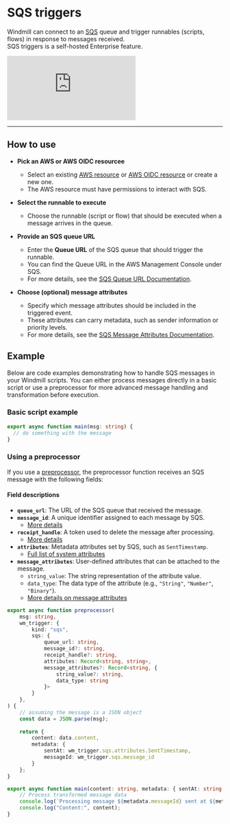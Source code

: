 # SQS triggers

Windmill can connect to an [SQS](https://docs.aws.amazon.com/AWSSimpleQueueService/latest/SQSDeveloperGuide/welcome.html) queue and trigger runnables (scripts, flows) in response to messages received.  
SQS triggers is a self-hosted Enterprise feature.

<iframe
	style={{ aspectRatio: '16/9' }}
	src="https://www.youtube.com/embed/-p4jznB5mMQ?vq=1080p"
	title="SQS triggers"
	frameBorder="0"
	allow="accelerometer; autoplay; clipboard-write; encrypted-media; gyroscope; picture-in-picture; web-share"
	allowFullScreen
	className="border-2 rounded-lg object-cover w-full dark:border-gray-800"
></iframe>

---

## How to use

- **Pick an AWS or AWS OIDC resourcee**  
  - Select an existing [AWS resource](../../integrations/aws.md#aws-resource) or [AWS OIDC resource](../../integrations/aws.md#aws-oidc-resource) or create a new one.  
  - The AWS resource must have permissions to interact with SQS.

- **Select the runnable to execute**  
  - Choose the runnable (script or flow) that should be executed when a message arrives in the queue.  

- **Provide an SQS queue URL**  
  - Enter the **Queue URL** of the SQS queue that should trigger the runnable.  
  - You can find the Queue URL in the AWS Management Console under SQS.  
  - For more details, see the [SQS Queue URL Documentation](https://docs.aws.amazon.com/AWSSimpleQueueService/latest/SQSDeveloperGuide/sqs-queue-message-identifiers.html#sqs-queue-url).

- **Choose (optional) message attributes**  
  - Specify which message attributes should be included in the triggered event.  
  - These attributes can carry metadata, such as sender information or priority levels.  
  - For more details, see the [SQS Message Attributes Documentation](https://docs.aws.amazon.com/AWSSimpleQueueService/latest/SQSDeveloperGuide/sqs-message-metadata.html#sqs-message-attributes).


## Example

Below are code examples demonstrating how to handle SQS messages in your Windmill scripts. You can either process messages directly in a basic script or use a preprocessor for more advanced message handling and transformation before execution.

### Basic script example

```TypeScript
export async function main(msg: string) {
  // do something with the message
}
```

### Using a preprocessor

If you use a [preprocessor](../43_preprocessors/index.mdx), the preprocessor function receives an SQS message with the following fields:

#### Field descriptions

- **`queue_url`**: The URL of the SQS queue that received the message.  
- **`message_id`**: A unique identifier assigned to each message by SQS.  
  - [More details](https://docs.aws.amazon.com/AWSSimpleQueueService/latest/APIReference/API_ReceiveMessage.html)  
- **`receipt_handle`**: A token used to delete the message after processing.  
  - [More details](https://docs.aws.amazon.com/AWSSimpleQueueService/latest/SQSDeveloperGuide/sqs-queue-message-identifiers.html)  
- **`attributes`**: Metadata attributes set by SQS, such as `SentTimestamp`.  
  - [Full list of system attributes](https://docs.aws.amazon.com/AWSSimpleQueueService/latest/SQSDeveloperGuide/sqs-message-metadata.html#sqs-message-system-attributes)  
- **`message_attributes`**: User-defined attributes that can be attached to the message.  
  - `string_value`: The string representation of the attribute value.  
  - `data_type`: The data type of the attribute (e.g., `"String"`, `"Number"`, `"Binary"`).  
  - [More details on message attributes](https://docs.aws.amazon.com/AWSSimpleQueueService/latest/SQSDeveloperGuide/sqs-message-metadata.html#sqs-message-attributes)  


```TypeScript
export async function preprocessor(
    msg: string,
    wm_trigger: {
        kind: "sqs",
        sqs: {
            queue_url: string,
            message_id?: string,
            receipt_handle?: string,
            attributes: Record<string, string>,
            message_attributes?: Record<string, {
                string_value?: string,
                data_type: string
            }>
        }
    },
) {
    // assuming the message is a JSON object
    const data = JSON.parse(msg);
    
    return {
        content: data.content,
        metadata: {
            sentAt: wm_trigger.sqs.attributes.SentTimestamp,
            messageId: wm_trigger.sqs.message_id
        }
    };
}

export async function main(content: string, metadata: { sentAt: string, messageId: string }) {
    // Process transformed message data
    console.log(`Processing message ${metadata.messageId} sent at ${metadata.sentAt}`);
    console.log("Content:", content);
}
```